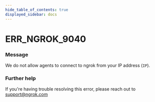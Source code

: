 ```yaml
---
hide_table_of_contents: true
displayed_sidebar: docs
---
```



# ERR_NGROK_9040

### Message

We do not allow agents to connect to ngrok from your IP address (`IP`).

<ErrorDetails error="err_ngrok_9040" />

### Further help

If you're having trouble resolving this error, please reach out to [support@ngrok.com](mailto:support@ngrok.com?subject=Help%20with%20ERR_NGROK_9040)

